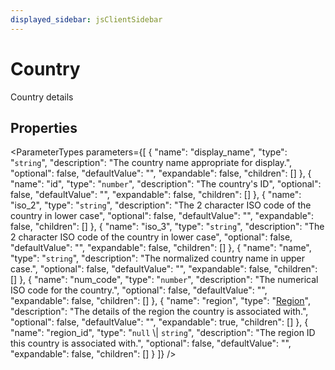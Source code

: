 ```yaml
---
displayed_sidebar: jsClientSidebar
---
```



# Country

Country details

## Properties

<ParameterTypes parameters={[
  {
    "name": "display_name",
    "type": "`string`",
    "description": "The country name appropriate for display.",
    "optional": false,
    "defaultValue": "",
    "expandable": false,
    "children": []
  },
  {
    "name": "id",
    "type": "`number`",
    "description": "The country's ID",
    "optional": false,
    "defaultValue": "",
    "expandable": false,
    "children": []
  },
  {
    "name": "iso_2",
    "type": "`string`",
    "description": "The 2 character ISO code of the country in lower case",
    "optional": false,
    "defaultValue": "",
    "expandable": false,
    "children": []
  },
  {
    "name": "iso_3",
    "type": "`string`",
    "description": "The 2 character ISO code of the country in lower case",
    "optional": false,
    "defaultValue": "",
    "expandable": false,
    "children": []
  },
  {
    "name": "name",
    "type": "`string`",
    "description": "The normalized country name in upper case.",
    "optional": false,
    "defaultValue": "",
    "expandable": false,
    "children": []
  },
  {
    "name": "num_code",
    "type": "`number`",
    "description": "The numerical ISO code for the country.",
    "optional": false,
    "defaultValue": "",
    "expandable": false,
    "children": []
  },
  {
    "name": "region",
    "type": "[Region](internal.Region.mdx)",
    "description": "The details of the region the country is associated with.",
    "optional": false,
    "defaultValue": "",
    "expandable": true,
    "children": []
  },
  {
    "name": "region_id",
    "type": "``null`` \\| `string`",
    "description": "The region ID this country is associated with.",
    "optional": false,
    "defaultValue": "",
    "expandable": false,
    "children": []
  }
]} />
